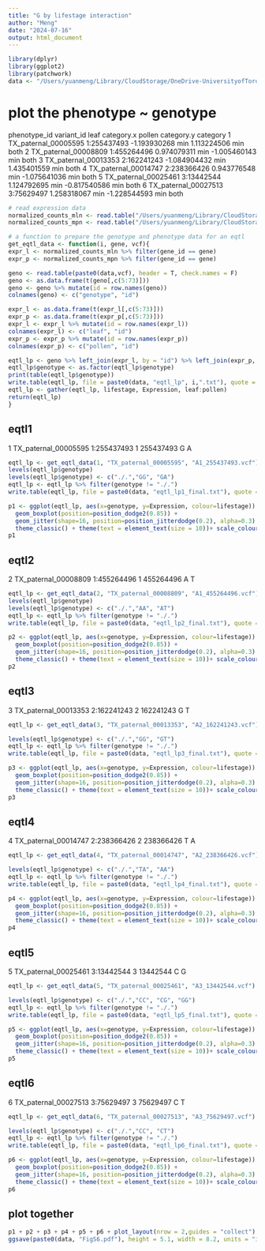 ```yaml
---
title: "G by lifestage interaction"
author: "Meng"
date: "2024-07-16"
output: html_document
---
```


```r
library(dplyr)
library(ggplot2)
library(patchwork)
data <- "/Users/yuanmeng/Library/CloudStorage/OneDrive-UniversityofToronto/Manuscripts/rumex_eqtl/eqtl/"
```

# plot the phenotype ~ genotype

phenotype_id	variant_id	leaf	category.x	pollen	category.y	category
1 TX_paternal_00005595	1:255437493	-1.193930268	min	1.113224506	min	both
2 TX_paternal_00008809	1:455264496	0.974079311	min	-1.005460143	min	both
3 TX_paternal_00013353	2:162241243	-1.084904432	min	1.435401559	min	both
4 TX_paternal_00014747	2:238366426	0.943776548	min	-1.075641036	min	both
5 TX_paternal_00025461	3:13442544	1.124792695	min	-0.817540586	min	both
6 TX_paternal_00027513	3:75629497	1.258318067	min	-1.228544593	min	both

```r
# read expression data
normalized_counts_mln <- read.table("/Users/yuanmeng/Library/CloudStorage/OneDrive-UniversityofToronto/Manuscripts/rumex_eqtl/normalized_counts_mln_auto.bed", header = T, check.names = F)
normalized_counts_mpn <- read.table("/Users/yuanmeng/Library/CloudStorage/OneDrive-UniversityofToronto/Manuscripts/rumex_eqtl/normalized_counts_mpn_auto.bed", header = T, check.names = F)
```

```r
# a function to prepare the genotype and phenotype data for an eqtl
get_eqtl_data <- function(i, gene, vcf){
expr_l <- normalized_counts_mln %>% filter(gene_id == gene)
expr_p <- normalized_counts_mpn %>% filter(gene_id == gene)

geno <- read.table(paste0(data,vcf), header = T, check.names = F)
geno <- as.data.frame(t(geno[,c(5:73)]))
geno <- geno %>% mutate(id = row.names(geno))
colnames(geno) <- c("genotype", "id")

expr_l <- as.data.frame(t(expr_l[,c(5:73)]))
expr_p <- as.data.frame(t(expr_p[,c(5:73)]))
expr_l <- expr_l %>% mutate(id = row.names(expr_l))
colnames(expr_l) <- c("leaf", "id")
expr_p <- expr_p %>% mutate(id = row.names(expr_p))
colnames(expr_p) <- c("pollen", "id")

eqtl_lp <- geno %>% left_join(expr_l, by = "id") %>% left_join(expr_p, by = "id")
eqtl_lp$genotype <- as.factor(eqtl_lp$genotype)
print(table(eqtl_lp$genotype))
write.table(eqtl_lp, file = paste0(data, "eqtl_lp", i,".txt"), quote = F, row.names = F)
eqtl_lp <- gather(eqtl_lp, lifestage, Expression, leaf:pollen)
return(eqtl_lp)
}
```


## eqtl1
1 TX_paternal_00005595	1:255437493	1	255437493	G	A
```r
eqtl_lp <- get_eqtl_data(1, "TX_paternal_00005595", "A1_255437493.vcf")
levels(eqtl_lp$genotype)
levels(eqtl_lp$genotype) <- c("./.","GG", "GA")
eqtl_lp <- eqtl_lp %>% filter(genotype != "./.")
write.table(eqtl_lp, file = paste0(data, "eqtl_lp1_final.txt"), quote = F, row.names = F)

p1 <- ggplot(eqtl_lp, aes(x=genotype, y=Expression, colour=lifestage)) + 
  geom_boxplot(position=position_dodge2(0.85)) + 
  geom_jitter(shape=16, position=position_jitterdodge(0.2), alpha=0.3) + 
  theme_classic() + theme(text = element_text(size = 10))+ scale_colour_manual(values = c("red", "blue"))+labs(x="Genotype", y="Expression", title = "a")
p1
```

## eqtl2
2 TX_paternal_00008809	1:455264496 1	455264496	A	T
```r
eqtl_lp <- get_eqtl_data(2, "TX_paternal_00008809", "A1_455264496.vcf")
levels(eqtl_lp$genotype)
levels(eqtl_lp$genotype) <- c("./.","AA", "AT")
eqtl_lp <- eqtl_lp %>% filter(genotype != "./.")
write.table(eqtl_lp, file = paste0(data, "eqtl_lp2_final.txt"), quote = F, row.names = F)

p2 <- ggplot(eqtl_lp, aes(x=genotype, y=Expression, colour=lifestage)) + 
  geom_boxplot(position=position_dodge2(0.85)) + 
  geom_jitter(shape=16, position=position_jitterdodge(0.2), alpha=0.3) + 
  theme_classic() + theme(text = element_text(size = 10))+ scale_colour_manual(values = c("red", "blue"))+labs(x="Genotype", y="Expression", title = "b")
p2
```

## eqtl3
3 TX_paternal_00013353	2:162241243 2	162241243	G	T
```r
eqtl_lp <- get_eqtl_data(3, "TX_paternal_00013353", "A2_162241243.vcf")

levels(eqtl_lp$genotype) <- c("./.","GG", "GT")
eqtl_lp <- eqtl_lp %>% filter(genotype != "./.")
write.table(eqtl_lp, file = paste0(data, "eqtl_lp3_final.txt"), quote = F, row.names = F)

p3 <- ggplot(eqtl_lp, aes(x=genotype, y=Expression, colour=lifestage)) + 
  geom_boxplot(position=position_dodge2(0.85)) + 
  geom_jitter(shape=16, position=position_jitterdodge(0.2), alpha=0.3) + 
  theme_classic() + theme(text = element_text(size = 10))+ scale_colour_manual(values = c("red", "blue"))+labs(x="Genotype", y="Expression", title = "c")
p3
```

## eqtl4
4 TX_paternal_00014747	2:238366426 2	238366426	T	A
```r
eqtl_lp <- get_eqtl_data(4, "TX_paternal_00014747", "A2_238366426.vcf")

levels(eqtl_lp$genotype) <- c("./.","TA", "AA")
eqtl_lp <- eqtl_lp %>% filter(genotype != "./.")
write.table(eqtl_lp, file = paste0(data, "eqtl_lp4_final.txt"), quote = F, row.names = F)

p4 <- ggplot(eqtl_lp, aes(x=genotype, y=Expression, colour=lifestage)) + 
  geom_boxplot(position=position_dodge2(0.85)) + 
  geom_jitter(shape=16, position=position_jitterdodge(0.2), alpha=0.3) + 
  theme_classic() + theme(text = element_text(size = 10))+ scale_colour_manual(values = c("red", "blue"))+labs(x="Genotype", y="Expression", title = "d")
p4
```

## eqtl5
5 TX_paternal_00025461	3:13442544 3	13442544	C	G
```r
eqtl_lp <- get_eqtl_data(5, "TX_paternal_00025461", "A3_13442544.vcf")

levels(eqtl_lp$genotype) <- c("./.","CC", "CG", "GG")
eqtl_lp <- eqtl_lp %>% filter(genotype != "./.")
write.table(eqtl_lp, file = paste0(data, "eqtl_lp5_final.txt"), quote = F, row.names = F)

p5 <- ggplot(eqtl_lp, aes(x=genotype, y=Expression, colour=lifestage)) + 
  geom_boxplot(position=position_dodge2(0.85)) + 
  geom_jitter(shape=16, position=position_jitterdodge(0.2), alpha=0.3) + 
  theme_classic() + theme(text = element_text(size = 10))+ scale_colour_manual(values = c("red", "blue"))+labs(x="Genotype", y="Expression", title = "e")
p5
```

## eqtl6
6 TX_paternal_00027513	3:75629497 3	75629497	C	T
```r
eqtl_lp <- get_eqtl_data(6, "TX_paternal_00027513", "A3_75629497.vcf")

levels(eqtl_lp$genotype) <- c("./.","CC", "CT")
eqtl_lp <- eqtl_lp %>% filter(genotype != "./.")
write.table(eqtl_lp, file = paste0(data, "eqtl_lp6_final.txt"), quote = F, row.names = F)

p6 <- ggplot(eqtl_lp, aes(x=genotype, y=Expression, colour=lifestage)) + 
  geom_boxplot(position=position_dodge2(0.85)) + 
  geom_jitter(shape=16, position=position_jitterdodge(0.2), alpha=0.3) + 
  theme_classic() + theme(text = element_text(size = 10))+ scale_colour_manual(values = c("red", "blue"))+labs(x="Genotype", y="Expression", title = "f")
p6
```


## plot together
```r
p1 + p2 + p3 + p4 + p5 + p6 + plot_layout(nrow = 2,guides = "collect") & theme(legend.position = "right")
ggsave(paste0(data, "FigS6.pdf"), height = 5.1, width = 8.2, units = "in", dpi = 300)
```
